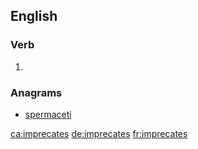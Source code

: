 ==English==

===Verb===
{{head|en}}

# {{en-third-person singular of|imprecate}}

===Anagrams===
* [[spermaceti#English|spermaceti]]

[[ca:imprecates]]
[[de:imprecates]]
[[fr:imprecates]]